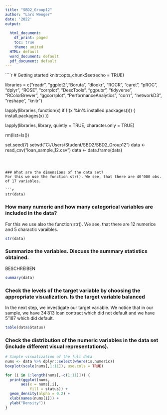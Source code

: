 ```yaml
---
title: "SBD2_Group12"
author: "Lars Wenger"
date: '2022'
output:
  
  html_document:
    df_print: paged
    toc: true
    theme: united
  HTML: default
  word_document: default
  pdf_document: default
---
```

````r
# Getting started 
knitr::opts_chunk$set(echo = TRUE)

libraries = c("readr", "ggplot2","Boruta", "dlookr", "ROCR", "caret", "pROC", "dplyr", "ROSE", "corrplot", "DescTools", "ggpubr", "tidyverse", "RColorBrewer", "ggcorrplot", "PerformanceAnalytics", "corrr", "networkD3", "reshape", "knitr")
 
lapply(libraries, function(x) if (!(x %in% installed.packages())) {
  install.packages(x)
})

lapply(libraries, library, quietly = TRUE, character.only = TRUE)

rm(list=ls())

set.seed(7)
setwd("C:/Users/Student/SBD2/SBD2_Group12")
data <- read_csv("loan_sample_12.csv")
data <- data.frame(data)
```



### What are the dimensions of the data set?
For this we use the function str(). We see, that there are 40'000 obs. of 17 variables.

```r
str(data)
```

### How many numeric and how many categorical variables are included in the data?
For this we use also the function str(). We see, that there are 12 numerice and 5 charactic varaibles.

```r
str(data)
```

### Summarize the variables. Discuss the summary statistics obtained.
BESCHREIBEN

```r
summary(data)
```

### Check the levels of the target variable by choosing the appropriate visualization. Is the target variable balanced

In the next step, we investigate our target variable. We notice that in our sample, we have 34'813  loan contract which did not default and we have 5'187 which did default. 
```r
table(data$Status)
```

### Check the distribution of the numeric variables in the data set (include different visual representations).

```r
# Simple visualization of the full data 
nums <- data %>% dplyr::select(where(is.numeric))
boxplot(scale(nums[,1:11]), use.cols = TRUE)

for (i in 1:length(nums[,-c(1:11)])) {
  print(ggplot(nums, 
       aes(x = nums[,i],
           fill = status)) +
  geom_density(alpha = 0.2) +
  xlab(names(nums[i])) +
  ylab("Density"))
}
```